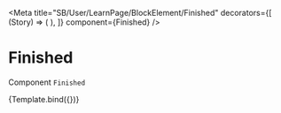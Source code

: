 
<Meta
  title="SB/User/LearnPage/BlockElement/Finished"
  decorators={[
    (Story) => (
      <LearnContextChunksDecorator chunks={[]}>
        <Story />
      </LearnContextChunksDecorator>
    ),
  ]}
  component={Finished}
/>

# Finished

Component `Finished`


<Canvas>
  <Story name="Finished">{Template.bind({})}</Story>
</Canvas>
